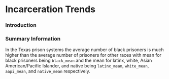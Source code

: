 # Incarceration Trends

### Introduction

### Summary Information

In the Texas prison systems the average number of black prisoners is much higher than the average
number of prisoners for other races with mean for black prisoners being ```black_mean``` and the
mean for latinx, white, Asian American/Pacific Islander, and native being ```latinx_mean```,
```white_mean```, ```aapi_mean```, and ```native_mean``` respectively.

